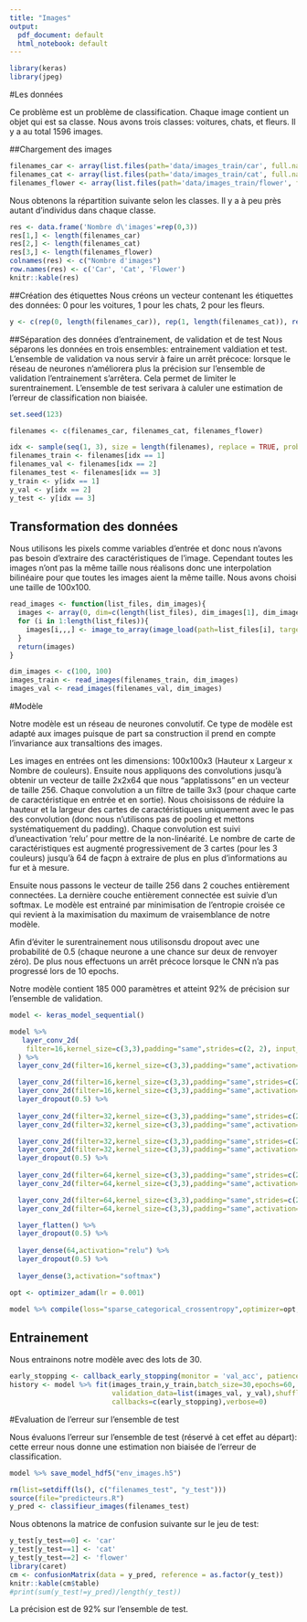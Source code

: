```yaml
---
title: "Images"
output:
  pdf_document: default
  html_notebook: default
---
```


```r
library(keras)
library(jpeg)
```

#Les données

Ce problème est un problème de classification. Chaque image contient un objet qui est sa classe. Nous avons trois classes: voitures, chats, et fleurs. Il y a au total 1596 images.

##Chargement des images
```r
filenames_car <- array(list.files(path='data/images_train/car', full.names = TRUE, pattern='*.jpg'))
filenames_cat <- array(list.files(path='data/images_train/cat', full.names = TRUE, pattern='*.jpg'))
filenames_flower <- array(list.files(path='data/images_train/flower', full.names = TRUE, pattern='*.jpg'))
```

Nous obtenons la répartition suivante selon les classes. Il y a à peu près autant d'individus dans chaque classe.

```r
res <- data.frame('Nombre d\'images'=rep(0,3))
res[1,] <- length(filenames_car)
res[2,] <- length(filenames_cat)
res[3,] <- length(filenames_flower)
colnames(res) <- c("Nombre d'images")
row.names(res) <- c('Car', 'Cat', 'Flower')
knitr::kable(res)
```

##Création des étiquettes
Nous créons un vecteur contenant les étiquettes des données: 0 pour les voitures, 1 pour les chats, 2 pour les fleurs.
```r
y <- c(rep(0, length(filenames_car)), rep(1, length(filenames_cat)), rep(2, length(filenames_flower)))
```

##Séparation des données d'entrainement, de validation et de test
Nous séparons les données en trois ensembles: entrainement valdiation et test. L'ensemble de validation va nous servir à faire un arrêt précoce: lorsque le réseau de neurones n'améliorera plus la précision sur l'ensemble de validation l'entrainement s'arrêtera. Cela permet de limiter le surentrainement. L'ensemble de test serivara à caluler une estimation de l'erreur de classification non biaisée.

```r
set.seed(123)

filenames <- c(filenames_car, filenames_cat, filenames_flower)

idx <- sample(seq(1, 3), size = length(filenames), replace = TRUE, prob = c(.6, .2, .2))
filenames_train <- filenames[idx == 1]
filenames_val <- filenames[idx == 2]
filenames_test <- filenames[idx == 3]
y_train <- y[idx == 1]
y_val <- y[idx == 2]
y_test <- y[idx == 3]
```

## Transformation des données
Nous utilisons les pixels comme variables d'entrée et donc nous n'avons pas besoin d'extraire des caractéristiques de l'image. Cependant toutes les images n'ont pas la même taille nous réalisons donc une interpolation bilinéaire pour que toutes les images aient la même taille. Nous avons choisi une taille de 100x100.

```r
read_images <- function(list_files, dim_images){
  images <- array(0, dim=c(length(list_files), dim_images[1], dim_images[2], 3))
  for (i in 1:length(list_files)){
    images[i,,,] <- image_to_array(image_load(path=list_files[i], target_size=dim_images, interpolation="bilinear"))
  }
  return(images)
}
```

```r
dim_images <- c(100, 100)
images_train <- read_images(filenames_train, dim_images)
images_val <- read_images(filenames_val, dim_images)
```

#Modèle

Notre modèle est un réseau de neurones convolutif. Ce type de modèle est adapté aux images puisque de part sa construction il prend en compte l'invariance aux transaltions des images.

Les images en entrées ont les dimensions: 100x100x3 (Hauteur x Largeur x Nombre de couleurs). Ensuite nous appliquons des convolutions jusqu'à obtenir un vecteur de taille 2x2x64 que nous "applatissons" en un vecteur de taille 256. Chaque convolution a un filtre de taille 3x3 (pour chaque carte de caractéristique en entrée et en sortie). Nous choisissons de réduire la hauteur et la largeur des cartes de caractéristiques uniquement avec le pas des convolution (donc nous n'utilisons pas de pooling et mettons systématiquement du padding). Chaque convolution est suivi d'uneactivation 'relu' pour mettre de la non-linéarité. Le nombre de carte de caractéristiques est augmenté progressivement de 3 cartes (pour les 3 couleurs) jusqu'à 64 de façpn à extraire de plus en plus d'informations au fur et à mesure.

Ensuite nous passons le vecteur de taille 256 dans 2 couches entièrement connectées. La dernière couche entièrement connectée est suivie d'un softmax. Le modèle est entrainé par minimisation de l'entropie croisée ce qui revient à la maximisation du maximum de vraisemblance de notre modèle.

Afin d'éviter le surentrainement nous utilisonsdu dropout avec une probabilité de 0.5 (chaque neurone a une chance sur deux de renvoyer zéro). De plus nous effectuons un arrêt précoce lorsque le CNN n'a pas progressé lors de 10 epochs. 

Notre modèle contient 185 000 paramètres et atteint 92% de précision sur l'ensemble de validation.

```r
model <- keras_model_sequential()

model %>%
   layer_conv_2d(
    filter=16,kernel_size=c(3,3),padding="same",strides=c(2, 2), input_shape = c(dim_images[1], dim_images[2], 3) ,activation="relu"
  ) %>%
  layer_conv_2d(filter=16,kernel_size=c(3,3),padding="same",activation="relu") %>%

  layer_conv_2d(filter=16,kernel_size=c(3,3),padding="same",strides=c(2, 2),activation="relu") %>%
  layer_conv_2d(filter=16,kernel_size=c(3,3),padding="same",activation="relu") %>%
  layer_dropout(0.5) %>%
  
  layer_conv_2d(filter=32,kernel_size=c(3,3),padding="same",strides=c(2, 2),activation="relu") %>%
  layer_conv_2d(filter=32,kernel_size=c(3,3),padding="same",activation="relu") %>%

  layer_conv_2d(filter=32,kernel_size=c(3,3),padding="same",strides=c(2, 2),activation="relu") %>%
  layer_conv_2d(filter=32,kernel_size=c(3,3),padding="same",activation="relu") %>%
  layer_dropout(0.5) %>%
  
  layer_conv_2d(filter=64,kernel_size=c(3,3),padding="same",strides=c(2, 2),activation="relu") %>%
  layer_conv_2d(filter=64,kernel_size=c(3,3),padding="same",activation="relu") %>%

  layer_conv_2d(filter=64,kernel_size=c(3,3),padding="same",strides=c(2, 2),activation="relu") %>%
  layer_conv_2d(filter=64,kernel_size=c(3,3),padding="same",activation="relu") %>%

  layer_flatten() %>%
  layer_dropout(0.5) %>%
  
  layer_dense(64,activation="relu") %>%
  layer_dropout(0.5) %>%
  
  layer_dense(3,activation="softmax")

opt <- optimizer_adam(lr = 0.001)

model %>% compile(loss="sparse_categorical_crossentropy",optimizer=opt,metrics="accuracy")
```

## Entrainement
Nous entrainons notre modèle avec des lots de 30.

```r
early_stopping <- callback_early_stopping(monitor = 'val_acc', patience = 10)
history <- model %>% fit(images_train,y_train,batch_size=30,epochs=60,
                         validation_data=list(images_val, y_val),shuffle=TRUE,
                         callbacks=c(early_stopping),verbose=0)
```

#Evaluation de l'erreur sur l'ensemble de test

Nous évaluons l’erreur sur l’ensemble de test (réservé à cet effet au départ): cette erreur nous donne une estimation non biaisée de l'erreur de classification.
```r
model %>% save_model_hdf5("env_images.h5")
```

```r
rm(list=setdiff(ls(), c("filenames_test", "y_test")))
source(file="predicteurs.R")
y_pred <- classifieur_images(filenames_test)
```

Nous obtenons la matrice de confusion suivante sur le jeu de test:
```r
y_test[y_test==0] <- 'car'
y_test[y_test==1] <- 'cat'
y_test[y_test==2] <- 'flower'
library(caret)
cm <- confusionMatrix(data = y_pred, reference = as.factor(y_test))
knitr::kable(cm$table)
#print(sum(y_test!=y_pred)/length(y_test))
```

La précision est de 92% sur l'ensemble de test.

